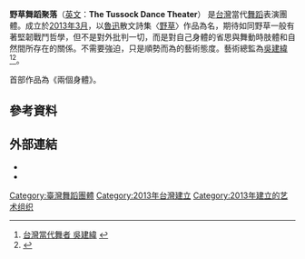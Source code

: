 {{copyedit|time=2014-08-19T07:22:03+00:00}}

{{Infobox Non-profit
| Non-profit_name = 野草舞蹈聚落<br>The Tussock Dance Theater 
| Non-profit_type = 
| founded_date = 2013年3月
| founder = [[吳建緯|吳建緯]]
| location = 
| key_people = 
| area_served = 
| focus = 
| method = 
| revenue =
| num_employees = 
| slogan = 
| homepage = 
}}

'''野草舞蹈聚落'''（[[英文|英文]]：'''The Tussock Dance Theater'''） 是[[台灣|台灣]]當代[[舞蹈|舞蹈]]表演團體。成立於[[2013年3月|2013年3月]]，以[[魯迅|魯迅]]散文詩集〈[[野草|野草]]〉作品為名，期待如同野草一般有著堅韌戰鬥哲學，但不是對外批判一切，而是對自己身體的省思與舞動時肢體和自然間所存在的關係。不需要強迫，只是順勢而為的藝術態度。藝術總監為[[吳建緯|吳建緯]]<ref>[http://mag.udn.com/mag/happylife/printpage.jsp?f_ART_ID=149430 台灣當代舞者 吳建緯] {{webarchive|url=https://web.archive.org/web/20150610205244/http://mag.udn.com/mag/happylife/printpage.jsp?f_ART_ID=149430 |date=2015-06-10 }}</ref><ref>{{Cite web |url=http://par.ntch.edu.tw/article/show/1383297777666018 |title=野草舞蹈聚落藝術總監吳建緯 散發身體的芬芳 |access-date=2013-11-05 |archive-date=2013-11-05 |archive-url=https://web.archive.org/web/20131105084226/http://par.ntch.edu.tw/article/show/1383297777666018 |dead-url=no }}</ref>。

首部作品為《兩個身體》。

==參考資料==
<div class="references-small">
<references />
</div>

==外部連結==
*{{facebook|THETUSSOCKDANCECOM|野草舞蹈聚落}}
*{{youtube|channel=UCOFSPBhcJFQg8Vz5UL-U-sQ|野草舞蹈聚落}}

[[Category:臺灣舞蹈團體|Category:臺灣舞蹈團體]]
[[Category:2013年台灣建立|Category:2013年台灣建立]]
[[Category:2013年建立的艺术组织|Category:2013年建立的艺术组织]]